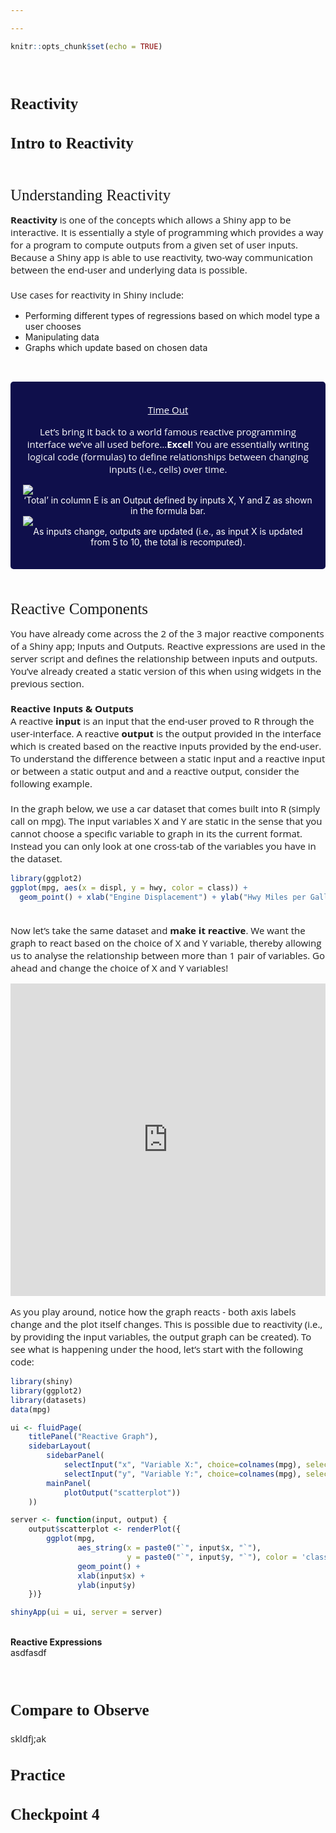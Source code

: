 ```yaml
---

---
```

<style>
@import url('https://fonts.googleapis.com/css?family=Scope+One&display=swap');
@import url('https://fonts.googleapis.com/css?family=Scope+One|Unica+One&display=swap&subset=latin-ext');
@import url('https://fonts.googleapis.com/css?family=Open+Sans&display=swap');

h1,h2 {font-family: 'Unica One', cursive;
      font-size: 25px;}
p2 {font-family: 'Unica One', cursive;
      font-size: 25px;}       
p {font-family: 'Open Sans', sans-serif;
      font-size: 15px;}      
</style>
```r
knitr::opts_chunk$set(echo = TRUE)
```
&nbsp;    

# Reactivity {.tabset .tabset-fade}  

## Intro to Reactivity  
&nbsp;  

<p2>Understanding Reactivity</p2>
&nbsp;  

<p>**Reactivity** is one of the concepts which allows a Shiny app to be interactive. It is essentially a style of programming which provides a way for a program to compute outputs from a given set of user inputs. Because a Shiny app is able to use reactivity, two-way communication between the end-user and underlying data is possible. 
<br><br>
Use cases for reactivity in Shiny include:  
<ul>
  <li>Performing different types of regressions based on which model type a user chooses</li>
  <li>Manipulating data</li>
  <li>Graphs which update based on chosen data</li>
</ul> 
<br>
</p>

<style>
div.blue {background-color:#0f0f4b; border-radius:5px; padding:20px;}
</style>

<div class="blue">
<font color="white">
<center><p><u>Time Out</u></p></center>
<center><p>Let's bring it back to a world famous reactive programming interface we've all used before...**Excel**! You are essentially writing logical code (formulas) to define relationships between changing inputs (i.e., cells) over time.</p></center> 

<div class = "row">
<div class = "col-md-6">
![](excel1.png)
<center>'Total' in column E is an Output defined by inputs X, Y and Z as shown in the formula bar.</center>
</div>
<div class = "col-md-6">
![](excel2.png)
<center>As inputs change, outputs are updated (i.e., as input X is updated from 5 to 10, the total is recomputed).</center>
</div>
</div>
</font>
</div>
<br>

<p2>Reactive Components</p2>
&nbsp;  

<p>
You have already come across the 2 of the 3 major reactive components of a Shiny app; Inputs and Outputs. Reactive expressions are used in the server script and defines the relationship between inputs and outputs. You've already created a static version of this when using widgets in the previous section.
<br><br>
**Reactive Inputs & Outputs**
<br>
A reactive **input** is an input that the end-user proved to R through the user-interface. A reactive **output** is the output provided in the interface which is created based on the reactive inputs provided by the end-user. To understand the difference between a static input and a reactive input or between a static output and and a reactive output, consider the following example. 
<br><br>
In the graph below, we use a car dataset that comes built into R (simply call on mpg). The input variables X and Y are static in the sense that you cannot choose a specific variable to graph in its the current format. Instead you can only look at one cross-tab of the variables you have in the dataset. 
```r
library(ggplot2)
ggplot(mpg, aes(x = displ, y = hwy, color = class)) +
  geom_point() + xlab("Engine Displacement") + ylab("Hwy Miles per Gallon")
```
<br>
Now let's take the same dataset and **make it reactive**. We want the graph to react based on the choice of X and Y variable, thereby allowing us to analyse the relationship between more than 1 pair of variables. Go ahead and change the choice of X and Y variables!

<center>
<iframe src="https://g4most.shinyapps.io/reactgraph/" width="100%" height="500px" frameBorder="0" class="giphy-embed" allowFullScreen></iframe>
</center>

As you play around, notice how the graph reacts - both axis labels change and the plot itself changes. This is possible due to reactivity (i.e., by providing the input variables, the output graph can be created). To see what is happening under the hood, let's start with the following code:

```r
library(shiny)
library(ggplot2)
library(datasets)
data(mpg) 

ui <- fluidPage(
    titlePanel("Reactive Graph"),
    sidebarLayout(
        sidebarPanel(
            selectInput("x", "Variable X:", choice=colnames(mpg), selected = "displ" ),
            selectInput("y", "Variable Y:", choice=colnames(mpg), selected = "hwy" )) ,   
        mainPanel(
            plotOutput("scatterplot"))
    ))

server <- function(input, output) {
    output$scatterplot <- renderPlot({
        ggplot(mpg, 
               aes_string(x = paste0("`", input$x, "`"), 
                          y = paste0("`", input$y, "`"), color = 'class')) +
               geom_point() + 
               xlab(input$x) + 
               ylab(input$y)
    })}

shinyApp(ui = ui, server = server)
```


<br>
**Reactive Expressions**
<br>
asdfasdf
</p>

&nbsp;  

## Compare to Observe

skldfj;ak

## Practice

## Checkpoint 4